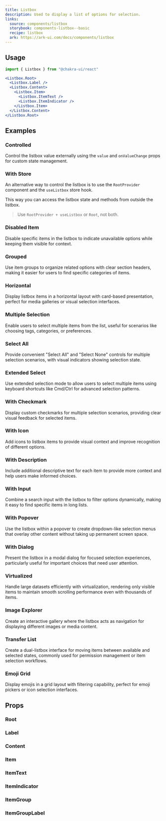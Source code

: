 ```yaml
---
title: Listbox
description: Used to display a list of options for selection.
links:
  source: components/listbox
  storybook: components-listbox--basic
  recipe: listbox
  ark: https://ark-ui.com/docs/components/listbox
---
```


<ExampleTabs name="listbox-basic" />

## Usage

```jsx
import { Listbox } from "@chakra-ui/react"
```

```jsx
<Listbox.Root>
  <Listbox.Label />
  <Listbox.Content>
    <Listbox.Item>
      <Listbox.ItemText />
      <Listbox.ItemIndicator />
    </Listbox.Item>
  </Listbox.Content>
</Listbox.Root>
```

## Examples

### Controlled

Control the listbox value externally using the `value` and `onValueChange` props
for custom state management.

<ExampleTabs name="listbox-controlled" />

### With Store

An alternative way to control the listbox is to use the `RootProvider` component
and the `useListbox` store hook.

This way you can access the listbox state and methods from outside the listbox.

> Use `RootProvider + useListbox` or `Root`, not both.

<ExampleTabs name="listbox-with-store" />

### Disabled Item

Disable specific items in the listbox to indicate unavailable options while
keeping them visible for context.

<ExampleTabs name="listbox-disabled-item" />

### Grouped

Use item groups to organize related options with clear section headers, making
it easier for users to find specific categories of items.

<ExampleTabs name="listbox-grouped" />

### Horizontal

Display listbox items in a horizontal layout with card-based presentation,
perfect for media galleries or visual selection interfaces.

<ExampleTabs name="listbox-horizontal" />

### Multiple Selection

Enable users to select multiple items from the list, useful for scenarios like
choosing tags, categories, or preferences.

<ExampleTabs name="listbox-multiselect" />

### Select All

Provide convenient "Select All" and "Select None" controls for multiple
selection scenarios, with visual indicators showing selection state.

<ExampleTabs name="listbox-select-all" />

### Extended Select

Use extended selection mode to allow users to select multiple items using
keyboard shortcuts like Cmd/Ctrl for advanced selection patterns.

<ExampleTabs name="listbox-extended-select" />

### With Checkmark

Display custom checkmarks for multiple selection scenarios, providing clear
visual feedback for selected items.

<ExampleTabs name="listbox-with-checkmark" />

### With Icon

Add icons to listbox items to provide visual context and improve recognition of
different options.

<ExampleTabs name="listbox-with-icon" />

### With Description

Include additional descriptive text for each item to provide more context and
help users make informed choices.

<ExampleTabs name="listbox-with-description" />

### With Input

Combine a search input with the listbox to filter options dynamically, making it
easy to find specific items in long lists.

<ExampleTabs name="listbox-with-input" />

### With Popover

Use the listbox within a popover to create dropdown-like selection menus that
overlay other content without taking up permanent screen space.

<ExampleTabs name="listbox-with-popover" />

### With Dialog

Present the listbox in a modal dialog for focused selection experiences,
particularly useful for important choices that need user attention.

<ExampleTabs name="listbox-with-dialog" />

### Virtualized

Handle large datasets efficiently with virtualization, rendering only visible
items to maintain smooth scrolling performance even with thousands of items.

<ExampleTabs name="listbox-virtualized" />

### Image Explorer

Create an interactive gallery where the listbox acts as navigation for
displaying different images or media content.

<ExampleTabs name="listbox-image-explorer" />

### Transfer List

Create a dual-listbox interface for moving items between available and selected
states, commonly used for permission management or item selection workflows.

<ExampleTabs name="listbox-transfer-list" />

### Emoji Grid

Display emojis in a grid layout with filtering capability, perfect for emoji
pickers or icon selection interfaces.

<ExampleTabs name="listbox-with-emoji-grid" />

## Props

### Root

<PropTable component="Listbox" part="Root" />

### Label

<PropTable component="Listbox" part="Label" />

### Content

<PropTable component="Listbox" part="Content" />

### Item

<PropTable component="Listbox" part="Item" />

### ItemText

<PropTable component="Listbox" part="ItemText" />

### ItemIndicator

<PropTable component="Listbox" part="ItemIndicator" />

### ItemGroup

<PropTable component="Listbox" part="ItemGroup" />

### ItemGroupLabel

<PropTable component="Listbox" part="ItemGroupLabel" />

